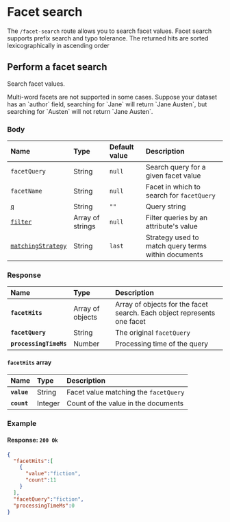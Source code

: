 # Facet search

The `/facet-search` route allows you to search facet values. Facet search supports prefix search and typo tolerance. The returned hits are sorted lexicographically in ascending order

## Perform a facet search

Search facet values.

<RouteHighlighter method="POST" route="/indexes/{index_uid}/facet-search"/>

<Capsule intent="warning">
Multi-word facets are not supported in some cases. Suppose your dataset has an `author` field, searching for `Jane` will return `Jane Austen`, but searching for `Austen` will not return `Jane Austen`.
</Capsule>

### Body

| Name                                                          | Type             | Default value | Description                                         |
| :------------------------------------------------------------ | :--------------- | :------------ | :-------------------------------------------------- |
| `facetQuery`                                                  | String           | `null`        | Search query for a given facet value                |
| `facetName`                                                   | String           | `null`        | Facet in which to search for `facetQuery`           |
| [`q`](/reference/api/search#q)                                | String           | `""`          | Query string                                        |
| [`filter`](/reference/api/search#filter)                      | Array of strings | `null`        | Filter queries by an attribute's value              |
| [`matchingStrategy`](/reference/api/search#matching-strategy) | String           | `last`        | Strategy used to match query terms within documents |

### Response

| Name                   | Type             | Description                                                             |
| :--------------------- | :--------------- | :---------------------------------------------------------------------- |
| **`facetHits`**        | Array of objects | Array of objects for the facet search. Each object represents one facet |
| **`facetQuery`**       | String           | The original `facetQuery`                                               |
| **`processingTimeMs`** | Number           | Processing time of the query                                            |

#### `facetHits` array

| Name        | Type    | Description                           |
| :---------- | :------ | :------------------------------------ |
| **`value`** | String  | Facet value matching the `facetQuery` |
| **`count`** | Integer | Count of the value in the documents   |

### Example

<CodeSamples id="facet_search_1" />

#### Response: `200 Ok`

```json
{
  "facetHits":[
    {
      "value":"fiction",
      "count":11
    }
  ],
  "facetQuery":"fiction",
  "processingTimeMs":0
}
```
